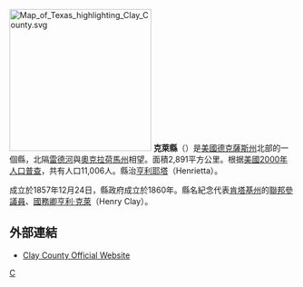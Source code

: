 {{noteTA
|T=zh-hans:克莱县 (得克萨斯州); zh-hant:克萊縣 (德克薩斯州); zh-tw:克萊郡 (德克薩斯州);
|1=zh-hans:克莱县; zh-hant:克萊縣; zh-tw:克萊郡;
}}
{{Otheruses|克萊縣|subject=美國堪薩斯州的一個縣|other=同名的縣}}
[[File:Map_of_Texas_highlighting_Clay_County.svg|250px]]
'''克萊縣'''（{{lang-en|Clay County}}）是[[美國|美國]][[德克薩斯州|德克薩斯州]]北部的一個縣，北隔[[雷德河_(密西西比河)|雷德河]]與[[奧克拉荷馬州|奧克拉荷馬州]]相望。面積2,891平方公里。根据[[美國2000年人口普查|美國2000年人口普查]]，共有人口11,006人。縣治[[亨利耶塔_(德克薩斯州)|亨利耶塔]]（Henrietta）。

成立於1857年12月24日，縣政府成立於1860年。縣名紀念代表[[肯塔基州|肯塔基州]]的[[美國參議院|聯邦參議員]]、[[美國國務卿|國務卿]][[亨利·克萊|亨利·克萊]]（Henry Clay）。

== 外部連結 ==
* [http://www.co.clay.tx.us/ Clay County Official Website] {{Wayback|url=http://www.co.clay.tx.us/ |date=20201211060240 }}
{{Texas-stub}}
{{Texas}}
[[Category:得克萨斯州行政区划|C]]